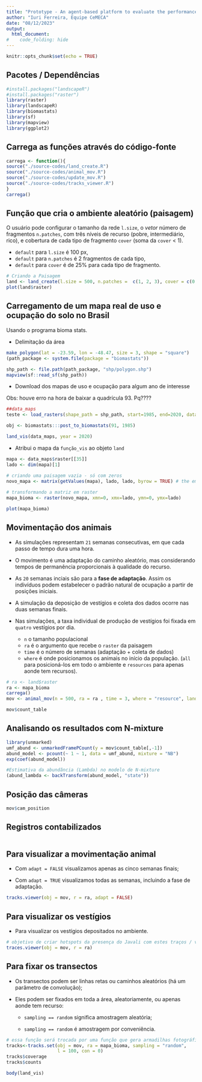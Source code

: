 ---
title: "Prototype - An agent-based platform to evaluate the performance of sampling designs and modelling approaches when estimating animal abundance"
author: "Iuri Ferreira, Equipe CeMECA"
date: "08/12/2023"
output: 
  html_document: 
#    code_folding: hide
---

```{r setup, include=FALSE}
knitr::opts_chunk$set(echo = TRUE)
```

## Pacotes / Dependências

```{r}
#install.packages("landscapeR")
#install.packages("raster")
library(raster) 
library(landscapeR)
library(biomastats)
library(sf)
library(mapview)
library(ggplot2)
```

## Carrega as funções através do código-fonte

```{r}
carrega <- function(){
source("./source-codes/land_create.R")
source("./source-codes/animal_mov.R")
source("./source-codes/update_mov.R")
source("./source-codes/tracks_viewer.R")
}
carrega()
```

## Função que cria o ambiente aleatório (paisagem)

O usuário pode configurar o tamanho da rede ``l.size``, o *vetor* número de fragmentos ``n.patches``, com três níveis de recurso (pobre, intermediário, rico), e cobertura de cada tipo de fragmento ``cover`` (soma da ``cover`` < 1).   

 + ``default`` para ``l.size`` é 100 px,
 + ``default`` para ``n.patches`` é 2 fragmentos de cada tipo,
 + ``default`` para ``cover`` é de 25% para cada tipo de fragmento.   

```{r}
# Criando a Paisagem
land <- land_create(l.size = 500, n.patches =  c(1, 2, 3), cover = c(0.20,0.15,0.30))
plot(land$raster)
```

## Carregamento de um mapa real de uso e ocupação do solo no Brasil

Usando o programa bioma stats. 

  - Delimitação da área
  
```{r}
make_polygon(lat = -23.59, lon = -48.47, size = 3, shape = "square")
(path_package <- system.file(package = "biomastats"))
```

```{r}
shp_path <- file.path(path_package, "shp/polygon.shp")
mapview(sf::read_sf(shp_path))
```

  - Download dos mapas de uso e ocupação para algum ano de interesse

Obs: houve erro na hora de baixar a quadrícula 93. Pq????

```{r}
##data_maps 
teste <- load_rasters(shape_path = shp_path, start=1985, end=2020, data_from = "download")
```

```{r}
obj <- biomastats:::post_to_biomastats(91, 1985)
```

```{r}
land_vis(data_maps, year = 2020)
```

 - Atribui o mapa da `função_vis` ao objeto `land` 

```{r}
mapa <- data_maps$raster[[35]]
lado <- dim(mapa)[1]

# criando uma paisagem vazia - só com zeros
novo_mapa <- matrix(getValues(mapa), lado, lado, byrow = TRUE) # the empty landscape
  
# transformando a matriz em raster
mapa_bioma <- raster(novo_mapa, xmn=0, xmx=lado, ymn=0, ymx=lado)

plot(mapa_bioma)
```

## Movimentação dos animais 

  + As simulações representam ``21`` semanas consecutivas, em que cada passo de tempo dura uma hora. 

  + O movimento é uma adaptação do caminho aleatório, mas considerando tempos de permanência proporcionais à qualidade do recurso. 

  + As ``20`` semanas inciais são para a **fase de adaptação**. Assim os indivíduos podem estabelecer o padrão natural de ocupação a partir de posições iniciais.   

  + A simulação da deposição de vestígios e coleta dos dados ocorre nas duas semanas finais. 

  + Nas simulações, a taxa individual de produção de vestígios foi fixada em ``quatro`` vestígios por dia.    

    + ``n`` o tamanho populacional 
    + ``ra`` é o argumento que recebe o ``raster`` da paisagem
    + ``time`` é o número de semanas (adaptação + coleta de dados)
    + ``where`` é onde posicionamos os animais no início da população. (``all`` para posicioná-los em todo o ambiente e ``resources`` para apenas aonde tem recursos).
 
```{r}
# ra <- land$raster
ra <- mapa_bioma
carrega()
mov <- animal_mov(n = 500, ra = ra , time = 3, where = "resource", landscape_on = TRUE, n_camera = 4)
```


```{r}
mov$count_table
```

## Analisando os resultados com N-mixture

```{r}
library(unmarked)
umf_abund <- unmarkedFramePCount(y = mov$count_table[,-1])
abund_model <- pcount(~ 1 ~ 1, data = umf_abund, mixture = "NB")
exp(coef(abund_model))
```

```{r}
#Estimativa da abundância (Lambda) no modelo de N-mixture
(abund_lambda <- backTransform(abund_model, "state"))
```


## Posição das câmeras


```{r}
mov$cam_position
```


## Registros contabilizados

```{r}
```

## Para visualizar a movimentação animal 
   
   + Com ``adapt = FALSE`` visualizamos apenas as cinco semanas finais; 
   
   + Com ``adapt = TRUE`` visualizamos todas as semanas, incluindo a fase de adaptação. 

```{r}
tracks.viewer(obj = mov, r = ra, adapt = FALSE)
```


## Para visualizar os vestígios

 + Para visualizar os vestígios depositados no ambiente. 

```{r}
# objetivo de criar hotspots da presença do Javali com estes traços / vestígios
traces.viewer(obj = mov, r = ra)
```

## Para fixar os transectos

 + Os transectos podem ser linhas retas ou caminhos aleatórios (há um parâmetro de convolução);
 
 + Eles podem ser fixados em toda a área, aleatoriamente, ou apenas aonde tem recurso: 
 
    + ``sampling == random`` significa amostragem aleatória;
 
    + ``sampling == random`` é amostragem por conveniência. 

```{r}
# essa função será trocada por uma função que gera armadilhas fotográficas virtuais/computacionais 
tracks<-tracks.set(obj = mov, ra = mapa_bioma, sampling = "random",
                   l = 100, con = 0)
tracks$coverage
tracks$counts
```

```{r}
body(land_vis)
```

